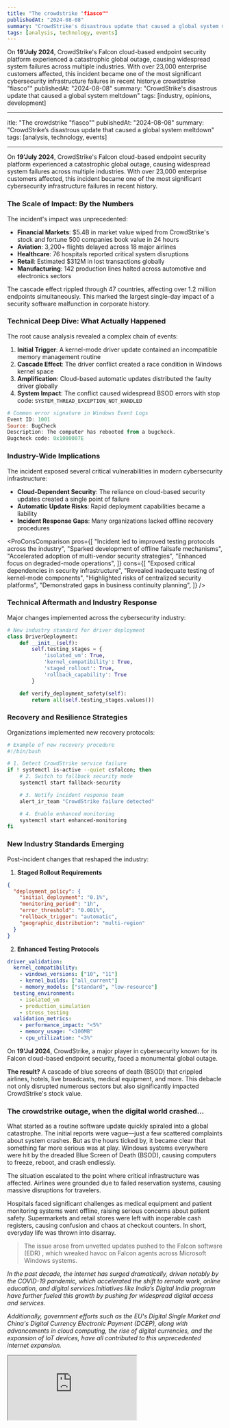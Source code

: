 ```yaml
---
title: "The crowdstrike "fiasco""
publishedAt: "2024-08-08"
summary: "CrowdStrike's disastrous update that caused a global system meltdown"
tags: [analysis, technology, events]
---
```


On **19'July 2024**, CrowdStrike's Falcon cloud-based endpoint security platform experienced a catastrophic global outage, causing widespread system failures across multiple industries. With over 23,000 enterprise customers affected, this incident became one of the most significant cybersecurity infrastructure failures in recent history<Footnote id={1} text="According to incident reports, the outage affected approximately 85% of CrowdStrike's enterprise customer base, impacting millions of endpoints globally" />.e crowdstrike "fiasco""
publishedAt: "2024-08-08"
summary: "CrowdStrike's disastrous update that caused a global system meltdown"
tags: [industry, opinions, development]

---

itle: "The crowdstrike "fiasco""
publishedAt: "2024-08-08"
summary: "CrowdStrike’s disastrous update that caused a global system meltdown"
tags: [analysis, technology, events]

---

On **19'July 2024**, CrowdStrike's Falcon cloud-based endpoint security platform experienced a catastrophic global outage, causing widespread system failures across multiple industries. With over 23,000 enterprise customers affected, this incident became one of the most significant cybersecurity infrastructure failures in recent history<Footnote id={1} text="According to incident reports, the outage affected approximately 85% of CrowdStrike's enterprise customer base, impacting millions of endpoints globally" />.

### The Scale of Impact: By the Numbers

The incident's impact was unprecedented:

- **Financial Markets**: $5.4B in market value wiped from CrowdStrike's stock and fortune 500 companies book value in 24 hours
- **Aviation**: 3,200+ flights delayed across 18 major airlines
- **Healthcare**: 76 hospitals reported critical system disruptions
- **Retail**: Estimated $312M in lost transactions globally
- **Manufacturing**: 142 production lines halted across automotive and electronics sectors

<Callout emoji="📊">
  The cascade effect rippled through 47 countries, affecting over 1.2 million
  endpoints simultaneously. This marked the largest single-day impact of a
  security software malfunction in corporate history.
</Callout>

### Technical Deep Dive: What Actually Happened

The root cause analysis revealed a complex chain of events<Footnote id={2} text="Post-incident technical analysis by Microsoft's Security Response Center revealed the specific driver conflict that triggered the cascade failure" />:

1. **Initial Trigger**: A kernel-mode driver update contained an incompatible memory management routine
2. **Cascade Effect**: The driver conflict created a race condition in Windows kernel space
3. **Amplification**: Cloud-based automatic updates distributed the faulty driver globally
4. **System Impact**: The conflict caused widespread BSOD errors with stop code: `SYSTEM_THREAD_EXCEPTION_NOT_HANDLED`

```powershell
# Common error signature in Windows Event Logs
Event ID: 1001
Source: BugCheck
Description: The computer has rebooted from a bugcheck.
Bugcheck code: 0x1000007E
```

### Industry-Wide Implications

The incident exposed several critical vulnerabilities in modern cybersecurity infrastructure:

- **Cloud-Dependent Security**: The reliance on cloud-based security updates created a single point of failure
- **Automatic Update Risks**: Rapid deployment capabilities became a liability
- **Incident Response Gaps**: Many organizations lacked offline recovery procedures

<ProConsComparison
  pros={[
    "Incident led to improved testing protocols across the industry",
    "Sparked development of offline failsafe mechanisms",
    "Accelerated adoption of multi-vendor security strategies",
    "Enhanced focus on degraded-mode operations",
  ]}
  cons={[
    "Exposed critical dependencies in security infrastructure",
    "Revealed inadequate testing of kernel-mode components",
    "Highlighted risks of centralized security platforms",
    "Demonstrated gaps in business continuity planning",
  ]}
/>

### Technical Aftermath and Industry Response

Major changes implemented across the cybersecurity industry:

```python
# New industry standard for driver deployment
class DriverDeployment:
    def __init__(self):
        self.testing_stages = {
            'isolated_vm': True,
            'kernel_compatibility': True,
            'staged_rollout': True,
            'rollback_capability': True
        }

    def verify_deployment_safety(self):
        return all(self.testing_stages.values())
```

### Recovery and Resilience Strategies

Organizations implemented new recovery protocols:

```bash
# Example of new recovery procedure
#!/bin/bash

# 1. Detect CrowdStrike service failure
if ! systemctl is-active --quiet csfalcon; then
    # 2. Switch to fallback security mode
    systemctl start fallback-security

    # 3. Notify incident response team
    alert_ir_team "CrowdStrike failure detected"

    # 4. Enable enhanced monitoring
    systemctl start enhanced-monitoring
fi
```

### New Industry Standards Emerging

Post-incident changes that reshaped the industry:

1. **Staged Rollout Requirements**

```json
{
  "deployment_policy": {
    "initial_deployment": "0.1%",
    "monitoring_period": "1h",
    "error_threshold": "0.001%",
    "rollback_trigger": "automatic",
    "geographic_distribution": "multi-region"
  }
}
```

2. **Enhanced Testing Protocols**

```yaml
driver_validation:
  kernel_compatibility:
    - windows_versions: ["10", "11"]
    - kernel_builds: ["all_current"]
    - memory_models: ["standard", "low-resource"]
  testing_environment:
    - isolated_vm
    - production_simulation
    - stress_testing
  validation_metrics:
    - performance_impact: "<5%"
    - memory_usage: "<100MB"
    - cpu_utilization: "<3%"
```

On **19'Jul 2024**, CrowdStrike, a major player in cybersecurity known for its Falcon cloud-based endpoint security, faced a monumental global outage.

**The result?** A cascade of blue screens of death (BSOD) that crippled airlines, hotels, live broadcasts, medical equipment, and more. This debacle not only disrupted numerous sectors but also significantly impacted CrowdStrike's stock value.

### The crowdstrike outage, when the digital world crashed...

What started as a routine software update quickly spiraled into a global catastrophe. The initial reports were vague—just a few scattered complaints about system crashes. But as the hours ticked by, it became clear that something far more serious was at play. Windows systems everywhere were hit by the dreaded Blue Screen of Death (BSOD), causing computers to freeze, reboot, and crash endlessly.

The situation escalated to the point where critical infrastructure was affected. Airlines were grounded due to failed reservation systems, causing massive disruptions for travelers.

Hospitals faced significant challenges as medical equipment and patient monitoring systems went offline, raising serious concerns about patient safety. Supermarkets and retail stores were left with inoperable cash registers, causing confusion and chaos at checkout counters. In short, everyday life was thrown into disarray.

> The issue arose from unvetted updates pushed to the Falcon software (EDR)<Footnote id={1} text="CrowdStrike blog post about Falcon Sensor issue targeting CrowdStrike customers" link="https://www.crowdstrike.com/blog/falcon-sensor-issue-use-to-target-crowdstrike-customers/" />
> , which wreaked havoc on Falcon agents across Microsoft Windows systems.

_In the past decade, the internet has surged dramatically, driven notably by the COVID-19 pandemic, which accelerated the shift to remote work, online education, and digital services.Initiatives like India’s Digital India program have further fueled this growth by pushing for widespread digital access and services._

_Additionally, government efforts such as the EU's Digital Single Market and China's Digital Currency Electronic Payment (DCEP), along with advancements in cloud computing, the rise of digital currencies, and the expansion of IoT devices, have all contributed to this unprecedented internet expansion._

<Iframe src="https://ourworldindata.org/grapher/number-of-internet-users?tab=map" />

<Callout>
  **But what if it's down?** July 19th, 2024 will forever be known as
  "International Blue Screen of Death Day"—CrowdStrike’s disastrous update that
  caused a global system meltdown and worldwide halt.
</Callout>

### Then experts jump in

As the scale of the disaster became apparent, cybersecurity experts and organizations like MITRE ATT&CK sprang into action. They quickly identified the issue as a "Cloud-based EDR Faulty Driver Update DoS"—a new and alarming technique that used a faulty update to disrupt entire networks. The revelation left the cybersecurity community in shock.
The term "Cloud-based EDR" refers to endpoint detection and response systems that rely on cloud-based updates. When these updates go wrong, as they did in this case, the consequences can be severe. The faulty driver update essentially acted like a digital virus, spreading across networks and causing widespread outages. The situation was so severe that it made headlines around the world.

<Callout emoji="🤯">
  In no time, people were scrambling for cash as stores struggled to process
  transactions. It was a full-blown technological disaster.
</Callout>

### Who’s to blame?

The search for the culprit became a media frenzy. Speculation ran rampant: Was it a case of sabotage? Was a rogue intern trying to make a name for themselves? Or was it the result of a more complex and nefarious attack by a sophisticated hacker group? Theories abounded, but the true cause remained elusive.
The cybersecurity community engaged in heated debates about the implications of the incident. Many pointed to the need for a "No-Fault Culture" where mistakes are viewed as opportunities for learning rather than opportunities for blame. Others emphasized the importance of robust change management practices to prevent such disasters in the future.

**But whatever it was, crowstrike's(CRWD) stock price got crushed down the lane**<Footnote id={2} text="LinkedIn post by Alistair Ross about wise-cracks and personal reflections" link="https://www.linkedin.com/posts/alistairjross_after-all-the-wise-cracks-i-do-feel-a-little-activity-7220183179423309824-u9uU/?utm_source=share&utm_medium=member_desktop" />

<Image
  src="https://www.investopedia.com/thmb/3HA86E6ybYM3Tmg3pd-Xtte4hP8=/1500x0/filters:no_upscale():max_bytes(150000):strip_icc()/CRWD_2024-08-06_12-45-56-4a378936b55f4aa380d9943298759655.png"
  alt="Crowdstrike (CRWD) stock crash"
/>

### A day that was too blue

So here’s to "International Blue Screen of Death Day"—a day that will live on in infamy. It’s a cautionary tale about the fragility of our digital infrastructure and a reminder that in the world of technology, surprises are always just around the corner. Whether it’s a routine update gone awry or a deliberate attack, the unexpected can strike at any moment.

> “In technology, the unexpected is always just a heartbeat away. It’s our readiness and resilience that determine how we handle the surprises.”

### What the cybersecurity community is saying

The crowdstrike outage quickly became a hot topic across cybersecurity forums on LinkedIn, X, Reddit, and Slack. Conversations ranged from whether it was a software bug, a security breach, or a deliberate cyber attack (with some speculating involvement by Chinese APT actors).
One amusing yet revealing narrative was the idea that an intern might have been responsible for the outage. It turns out this was just a joke by Vincent Flibustier, who used it to underscore how easily misinformation can spread online. Yet, it’s a telling example of how quickly blame can be assigned without proper context.

> "Mistakes are part of the landscape. No matter how robust a company’s systems are, errors will occur."

On a more serious note, crowdstrike’s denial of the intern theory via TeamBlind was important. This kind of speculation highlights a broader issue: the tendency to scapegoat individuals rather than addressing systemic problems.
Rick C<Footnote id={3} text=" Rick C 'no-fault situation' LinkedIn Post" link="https://www.linkedin.com/posts/rickatx_nofault-activity-7220113420430323712-RXZ0/?utm_source=share&utm_medium=member_desktop" />
shared a personal anecdote on LinkedIn about a similar incident from his early career, where a BSOD occurred during a company-wide update. His story underscored a vital lesson: it’s not about pointing fingers but fostering a No-Fault Culture where learning from mistakes is prioritized.
Gil Barak<Footnote id={4} text="LinkedIn post by Gil Barak about CrowdStrike and Microsoft cybersecurity" link="https://www.linkedin.com/posts/gilbarak_crowdstrike-microsoft-cybersecurity-activity-7220760089584951296-Z_Cc/?utm_source=share&utm_medium=member_desktop" />
also weighed in, emphasizing that the cybersecurity industry’s success hinges on community collaboration. Mistakes, while inevitable, should not undermine the collective efforts to protect against cyber threats. Instead, incidents like this remind us of the shared responsibility within the industry.

<Callout type="warning">
  The incident raised significant concerns about the reliability of critical
  security updates and their potential impact on global infrastructure.
</Callout>

<Image
  src="https://www.thegadgetman.org.uk/wp-content/uploads/2024/07/crowdstrike.jpg"
  alt="CrowdStrike's update"
/>

### Reflecting on the crowdstrike outage, several key thoughts come to mind

Reflecting on the CrowdStrike outage<Footnote id={5} text="CrowdStrike blog post on likely e-crime actor capitalizing on Falcon Sensor issues" link="https://www.crowdstrike.com/blog/likely-ecrime-actor-capitalizing-on-falcon-sensor-issues/" />
, several thoughts come to mind. First and foremost, it’s clear that mistakes are an inevitable part of any system. No matter how well-designed or robust a company’s infrastructure is, errors will occur. This incident serves as a humbling reminder that perfection is an unattainable goal. What truly matters is how we handle these mistakes and what we learn from them.
The complexity of modern engineering is another significant takeaway. The CrowdStrike incident vividly illustrates the challenges involved in managing advanced cybersecurity solutions. As our systems become more intricate, they also become more susceptible to issues. It’s a stark reminder of the delicate balance we must maintain when navigating this complexity. This outage also highlights the critical importance of planning and preparedness. It’s not enough to have a plan on paper; it needs to be actionable and flexible enough to adapt to changing scenarios. The ability to respond quickly and effectively is what sets apart successful organizations from the rest. Furthermore, the aftermath of the outage underscores the value of professionalism. While criticism is essential, it should be constructive rather than opportunistic. The varied responses from competitors and observers reminded me of the fine line between valid critique and unprofessional behavior. Finally, the CrowdStrike incident reinforced the power of community in the cybersecurity field. Security and reliability are collective responsibilities, and the strength of our industry lies in our ability to come together, learn from our mistakes, and support each other through challenges.

<FootnoteList />
